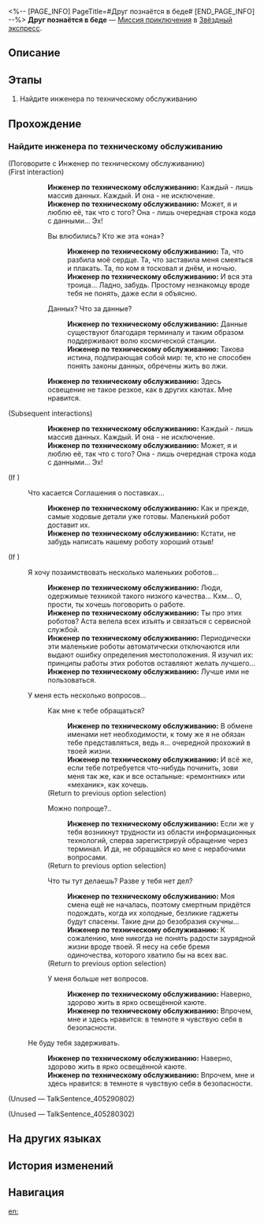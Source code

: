 <%-- [PAGE_INFO]
PageTitle=#Друг познаётся в беде#
[END_PAGE_INFO] --%>
{{Дополнить|Диалоги.}}
{{Миссия Инфобокс
|id              = 4050035
|Название        = 
|Изображение     = Миссия Друг познаётся в беде.png
|Тип             = Миссия приключения
|Событие         = 
|Глава           = 
|Условия         = 
|Персонажи       = Инженер по техническому обслуживанию; Первопроходец
|СтартЛокация    = [[Звёздный экспресс]] — [[Общий вагон]]
|Мир             = Звёздный экспресс
|Предыдущая      = 
|Следующая       = 
|Награды         = Разрежённый эфир*2; Квантовая рябь*1; Кредиты*8 000
}}
'''Друг познаётся в беде''' — [[Миссия приключения]] в [[Звёздный экспресс]].

==Описание==
{{Описание|<!--официальное описание из Перекрёстка судеб-->}}

==Этапы==
# Найдите инженера по техническому обслуживанию

==Прохождение==
{{Дополнить}}
{{Диалог Конец}}

===Найдите инженера по техническому обслуживанию===
{{Описание миссии|тип=Миссия приключения|локация=Главная контрольная зона|Поговорите с инженером по техническому обслуживанию и помогите пополнить запасы экспресса.}}
{{Диалог Начало}}

;(Поговорите с Инженер по техническому обслуживанию)
;(First interaction)
::'''Инженер по техническому обслуживанию:''' Каждый - лишь массив данных. Каждый. И она - не исключение.
::'''Инженер по техническому обслуживанию:''' Может, я и люблю её, так что с того? Она - лишь очередная строка кода с данными... Эх!
::{{Диалог|Стрелка}} Вы влюбились? Кто же эта «она»?
:::'''Инженер по техническому обслуживанию:''' Та, что разбила моё сердце. Та, что заставила меня смеяться и плакать. Та, по ком я тосковал и днём, и ночью.
:::'''Инженер по техническому обслуживанию:''' И вся эта троица... Ладно, забудь. Простому незнакомцу вроде тебя не понять, даже если я объясню.
::{{Диалог|Стрелка}} Данных? Что за данные?
:::'''Инженер по техническому обслуживанию:''' Данные существуют благодаря терминалу и таким образом поддерживают волю космической станции.
:::'''Инженер по техническому обслуживанию:''' Такова истина, подпирающая собой мир: те, кто не способен понять законы данных, обречены жить во лжи.
::'''Инженер по техническому обслуживанию:''' Здесь освещение не такое резкое, как в других каютах. Мне нравится.
;(Subsequent interactions)
::'''Инженер по техническому обслуживанию:''' Каждый - лишь массив данных. Каждый. И она - не исключение.
::'''Инженер по техническому обслуживанию:''' Может, я и люблю её, так что с того? Она - лишь очередная строка кода с данными... Эх!
;(If )
:{{Диалог|undefined}} Что касается Соглашения о поставках...
::'''Инженер по техническому обслуживанию:''' Как и прежде, самые ходовые детали уже готовы. Маленький робот доставит их.
::'''Инженер по техническому обслуживанию:''' Кстати, не забудь написать нашему роботу хороший отзыв!
;(If )
:{{Диалог|undefined}} Я хочу позаимствовать несколько маленьких роботов...
::'''Инженер по техническому обслуживанию:''' Люди, одержимые техникой такого низкого качества... Кхм... О, прости, ты хочешь поговорить о работе.
::'''Инженер по техническому обслуживанию:''' Ты про этих роботов? Аста велела всех изъять и связаться с сервисной службой.
::'''Инженер по техническому обслуживанию:''' Периодически эти маленькие роботы автоматически отключаются или выдают ошибку определения местоположения. Я изучил их: принципы работы этих роботов оставляют желать лучшего...
::'''Инженер по техническому обслуживанию:''' Лучше ими не пользоваться.
:{{Диалог}} У меня есть несколько вопросов...
::{{Диалог|Разговор}} Как мне к тебе обращаться?
:::'''Инженер по техническому обслуживанию:''' В обмене именами нет необходимости, к тому же я не обязан тебе представляться, ведь я... очередной прохожий в твоей жизни.
:::'''Инженер по техническому обслуживанию:''' И всё же, если тебе потребуется что-нибудь починить, зови меня так же, как и все остальные: «ремонтник» или «механик», как хочешь.
::;(Return to previous option selection)
::{{Диалог|Разговор}} Можно попроще?..
:::'''Инженер по техническому обслуживанию:''' Если же у тебя возникнут трудности из области информационных технологий, сперва зарегистрируй обращение через терминал. И да, не обращайся ко мне с нерабочими вопросами.
::;(Return to previous option selection)
::{{Диалог|Разговор}} Что ты тут делаешь? Разве у тебя нет дел?
:::'''Инженер по техническому обслуживанию:''' Моя смена ещё не началась, поэтому смертным придётся подождать, когда их холодные, безликие гаджеты будут спасены. Такие дни до безобразия скучны...
:::'''Инженер по техническому обслуживанию:''' К сожалению, мне никогда не понять радости заурядной жизни вроде твоей. Я несу на себе бремя одиночества, которого хватило бы на всех вас.
::;(Return to previous option selection)
::{{Диалог|Выход}} У меня больше нет вопросов.
:::'''Инженер по техническому обслуживанию:''' Наверно, здорово жить в ярко освещённой каюте.
:::'''Инженер по техническому обслуживанию:''' Впрочем, мне и здесь нравится: в темноте я чувствую себя в безопасности.
:{{Диалог|Выход}} Не буду тебя задерживать.
::'''Инженер по техническому обслуживанию:''' Наверно, здорово жить в ярко освещённой каюте.
::'''Инженер по техническому обслуживанию:''' Впрочем, мне и здесь нравится: в темноте я чувствую себя в безопасности.
;(Unused &mdash; TalkSentence_405290802)


;(Unused &mdash; TalkSentence_405280302)

{{Диалог Конец}}

==На других языках==
{{На других языках
|en   = A Friend in Need Is a Friend Indeed
|zhs  = 出门靠朋友
|zht  = 出外靠朋友
|ja   = 家を出れば友達が頼り
|ko   = 밖에선 친구에게 의지해야 해
|es   = Para eso están los amigos
|fr   = C'est dans le besoin qu'on reconnaît ses amis
|ru   = Друг познаётся в беде
|th   = เพื่อนในยามยากคือเพื่อนแท้
|vi   = Ra Đường Nhờ Bạn Bè
|de   = Wahre Freunde erkennt man in der Not
|id   = Mengandalkan Teman
|pt   = Amigo Estou Aqui
}}

==История изменений==
{{История изменений|3.5}}

==Навигация==
{{Миссия приключения Навбокс|Глава }}

[[en:]]
